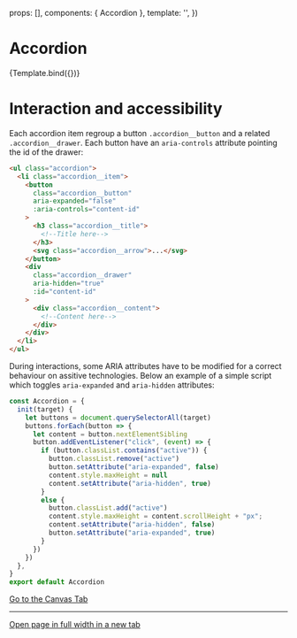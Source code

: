 
<Meta title="Components/Accordion" component={Accordion} />

  props: [],
  components: { Accordion },
  template: '<Accordion />',
})

# Accordion

<Canvas>
  <Story name="Example">{Template.bind({})}</Story>
</Canvas>

# Interaction and accessibility

Each accordion item regroup a button `.accordion__button`  and a related `.accordion__drawer`. Each button have an `aria-controls` attribute pointing the id of the drawer:

```html
<ul class="accordion">
  <li class="accordion__item">
    <button
      class="accordion__button"
      aria-expanded="false"
      :aria-controls="content-id"
    >
      <h3 class="accordion__title">
        <!--Title here-->
      </h3>
      <svg class="accordion__arrow">...</svg>
    </button>
    <div
      class="accordion__drawer"
      aria-hidden="true"
      :id="content-id"
    >
      <div class="accordion__content">
        <!--Content here-->
      </div>
    </div>
  </li>
</ul>
```

During interactions, some ARIA attributes have to be modified for a correct behaviour on assitive technologies. Below an example of a simple script which toggles `aria-expanded` and `aria-hidden` attributes:

```javascript
const Accordion = {
  init(target) {
    let buttons = document.querySelectorAll(target)
    buttons.forEach(button => {
      let content = button.nextElementSibling
      button.addEventListener("click", (event) => {
        if (button.classList.contains("active")) {
          button.classList.remove("active")
          button.setAttribute("aria-expanded", false)
          content.style.maxHeight = null
          content.setAttribute("aria-hidden", true)
        }
        else {
          button.classList.add("active")
          content.style.maxHeight = content.scrollHeight + "px";
          content.setAttribute("aria-hidden", false)
          button.setAttribute("aria-expanded", true)
        }
      })
    })
  },
}
export default Accordion
```

<a href="?path=/story/components-accordion--example">
  Go to the Canvas Tab
</a>

---

<a href="?id=components-accordion--example" target="_blank">
  Open page in full width in a new tab
</a>
